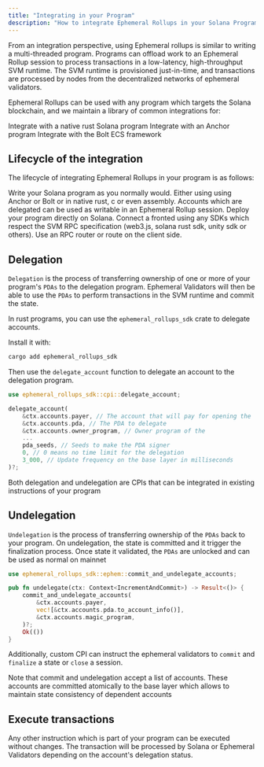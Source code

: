 ```yaml
---
title: "Integrating in your Program"
description: "How to integrate Ephemeral Rollups in your Solana Program"
---
```


From an integration perspective, using Ephemeral rollups is similar to writing a multi-threaded program.
Programs can offload work to an Ephemeral Rollup session to process transactions in a low-latency, high-throughput SVM runtime.
The SVM runtime is provisioned just-in-time, and transactions are processed by nodes from the decentralized networks of ephemeral validators.

Ephemeral Rollups can be used with any program which targets the Solana blockchain, and we maintain a library of common integrations for:


<CardGroup cols={2}>
    <Card
        title="Native"
        icon="gear"
        href="https://github.com/magicblock-labs/magicblock-engine-examples"
        iconType="duotone"
    >
        Integrate with a native rust Solana program
    </Card>
    <Card
        title="Anchor"
        icon="anchor"
        href="https://github.com/magicblock-labs/magicblock-engine-examples/tree/main/anchor-counter"
        iconType="duotone"
    >
        Integrate with an Anchor program
    </Card>
    <Card
        title="Bolt"
        icon="screwdriver-wrench"
        href="https://github.com/magicblock-labs/magicblock-engine-examples/tree/main/bolt-counter"
        iconType="duotone"
    >
        Integrate with the Bolt ECS framework
    </Card>
</CardGroup>

## Lifecycle of the integration

The lifecycle of integrating Ephemeral Rollups in your program is as follows:

<Steps>
    <Step title="Write your program">
        Write your Solana program as you normally would. Either using using Anchor or Bolt or in native rust, c or even
        assembly.
    </Step>
    <Step title="Add delegation and undelegation hooks">
        Accounts which are delegated can be used as writable in an Ephemeral Rollup session.
    </Step>
    <Step title="Deploy program on Solana">
        Deploy your program directly on Solana.
    </Step>
    <Step title="Connect the frontend">
        Connect a fronted using any SDKs which respect the SVM RPC specification (web3.js, solana rust sdk, unity sdk or
        others). Use an RPC router or route on the client side.
    </Step>
</Steps>


## Delegation

`Delegation` is the process of transferring ownership of one or more of your program's `PDAs` to the delegation program.
Ephemeral Validators will then be able to use the `PDAs` to perform transactions in the SVM runtime and commit the state.

In rust programs, you can use the `ephemeral_rollups_sdk` crate to delegate accounts.

Install it with:
```bash
cargo add ephemeral_rollups_sdk
```

Then use the `delegate_account` function to delegate an account to the delegation program.

```rust Delegation
use ephemeral_rollups_sdk::cpi::delegate_account;

delegate_account(
    &ctx.accounts.payer, // The account that will pay for opening the
    &ctx.accounts.pda, // The PDA to delegate
    &ctx.accounts.owner_program, // Owner program of the
    ...
    pda_seeds, // Seeds to make the PDA signer
    0, // 0 means no time limit for the delegation
    3_000, // Update frequency on the base layer in milliseconds
)?;
```

<Note>Both delegation and undelegation are CPIs that can be integrated in existing instructions of your program</Note>

## Undelegation

`Undelegation` is the process of transferring ownership of the `PDAs` back to your program.
On undelegation, the state is committed and it trigger the finalization process. Once state it validated, the `PDAs` are unlocked and can be used as normal on mainnet

```rust Delegation
use ephemeral_rollups_sdk::ephem::commit_and_undelegate_accounts;

pub fn undelegate(ctx: Context<IncrementAndCommit>) -> Result<()> {
    commit_and_undelegate_accounts(
        &ctx.accounts.payer,
        vec![&ctx.accounts.pda.to_account_info()],
        &ctx.accounts.magic_program,
    )?;
    Ok(())
}
```

Additionally, custom CPI can instruct the ephemeral validators to `commit` and `finalize` a state or `close` a session.

<Note>Note that commit and undelegation accept a list of accounts. These accounts are committed atomically to the base layer which allows to maintain state consistency of dependent accounts</Note>

## Execute transactions

Any other instruction which is part of your program can be executed without changes.
The transaction will be processed by Solana or Ephemeral Validators depending on the account's delegation status.
